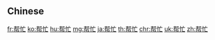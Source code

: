 {{also|幫忙}}
==Chinese==
{{zh-see|幫忙}}

[[fr:帮忙]]
[[ko:帮忙]]
[[hu:帮忙]]
[[mg:帮忙]]
[[ja:帮忙]]
[[th:帮忙]]
[[chr:帮忙]]
[[uk:帮忙]]
[[zh:帮忙]]
